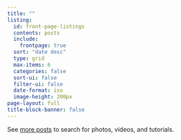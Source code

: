 ```yaml
---
title: ""
listing:
  id: front-page-listings
  contents: posts
  include: 
    frontpage: true
  sort: "date desc"
  type: grid
  max-items: 6
  categories: false
  sort-ui: false
  filter-ui: false
  date-format: iso
  image-height: 200px
page-layout: full
title-block-banner: false
---
```




::: {#front-page-listings}
:::

See [more posts](posts/) to search for photos, videos, and tutorials.